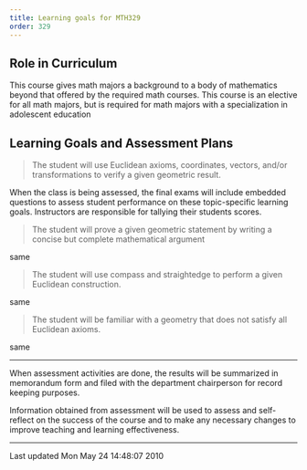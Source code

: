 ```yaml
---
title: Learning goals for MTH329
order: 329
---
```


## Role in Curriculum

This course gives math majors a background to a body of mathematics
beyond that offered by the
required math courses. This course is an elective for all math majors,
but is required for math
majors with a specialization in adolescent education

## Learning Goals and Assessment Plans

> The student will use Euclidean axioms,
> coordinates, vectors, and/or transformations to
> verify a given geometric result.

When the class is being assessed, the final exams
will include embedded questions to assess student
performance on these topic-specific learning
goals. Instructors are responsible for tallying
their students scores.

> The student will prove a given geometric
> statement by writing a concise but complete
> mathematical argument

same

> The student will use compass and straightedge to
> perform a given Euclidean construction.

same

> The student will be familiar with a geometry that
> does not satisfy all Euclidean axioms.

same

----

When assessment activities are done, the results will be summarized in
memorandum form and filed with the department chairperson for record
keeping
purposes.

Information obtained from assessment will be used to assess and
self-reflect on the success of the course and to make any necessary
changes to
improve teaching and learning effectiveness.

------------------------------------------------------------------------

Last updated Mon May 24 14:48:07 2010
